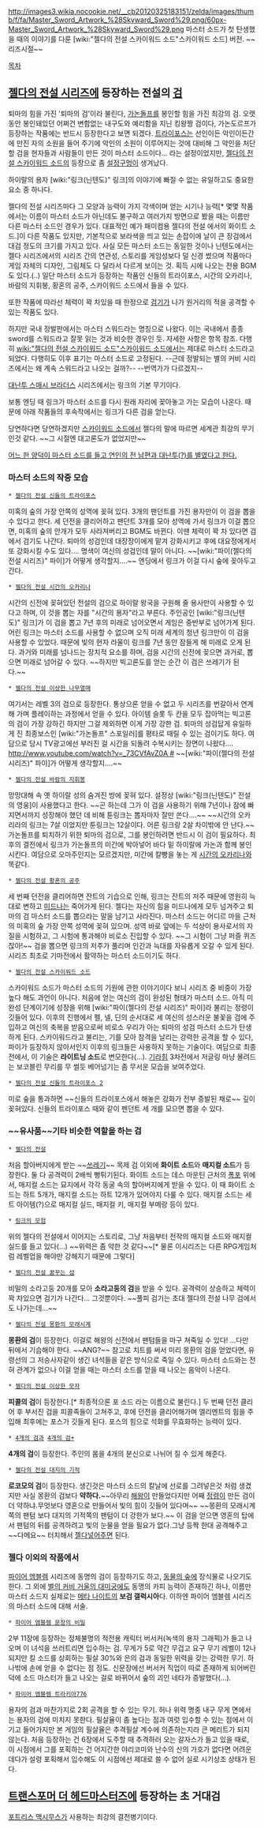 {{{+1 '''マスターソード''' / ''Master Sword''}}}

http://images3.wikia.nocookie.net/__cb20120325183151/zelda/images/thumb/f/fa/Master_Sword_Artwork_%28Skyward_Sword%29.png/60px-Master_Sword_Artwork_%28Skyward_Sword%29.png
마스터 소드가 첫 탄생했을 때의 이야기를 다룬 [wiki:"젤다의 전설 스카이워드 소드"스카이워드 소드] 버전. ~~리즈시절~~

[[목차]]


== [[젤다의 전설 시리즈]]에 등장하는 전설의 [[검]] ==
퇴마의 힘을 가진 '퇴마의 검'이라 불린다, [[가논돌프]]를 봉인할 힘을 가진 최강의 검. 오랫동안 봉인돼있던 어쩌건 변함없는 내구도와 예리함을 지닌 킹왕짱 검이다, 가논도르프가 등장하는 작품에는 반드시 등장한다고 보면 되겠다. 
[[트라이포스]]는 선인이든 악인이든간에 만진 자의 소원을 들어 주기에 악인의 소원이 이루어지는 것에 대비해 그 악인을 처단할 검을 현자들과 사람들이 만든 것이 마스터 소드이다... 라는 설정이었지만, [[젤다의 전설 스카이워드 소드]]의 등장으로 좀 [[설정구멍]]이 생겨났다.

하이랄의 용자 [wiki:"링크(닌텐도)" 링크]의 이야기에 빠질 수 없는 유일하고도 중요한 요소 중 하나다.

젤다의 전설 시리즈마다 그 모양과 능력이 가지 각색이며 얻는 시기나 능력[* 몇몇 작품에서는 이름이 마스터 소드가 아닌데도 불구하고 여러가지 방면으로 봤을 때는 이름만 다른 마스터 소드인 경우가 있다. 대표적인 예가 패미컴용 젤다의 전설 에서의 화이트 소드.]이 다른 작품도 있지만, 기본적으로 보라색을 띄고 있는 손잡이에 날이 큰 장검에서 대검 정도의 크기를 가지고 있다. 사실 모든 마스터 소드는 동일한 것이나 닌텐도에서는 젤다 시리즈에서의 시리즈 간의 연관성, 스토리를 게임성보다 덜 신경 썼으며 작품마다 게임 자체의 디자인, 그림체도 다 달라서 다르게 보이는 것.
획득 시에 나오는 전용 BGM도 있다.(..) 일단 마스터 소드가 등장하는 작품인 신들의 트라이포스, 시간의 오카리나, 바람의 지휘봉, 황혼의 공주, 스카이워드 소드에서 들을 수 있다.

또한 작품에 따라선 체력이 꽉 차있을 때 한정으로 [[검기]]가 나가 원거리의 적을 공격할 수 있는 작품도 있다. 

하지만 국내 정발판에서는 마스터 스워드라는 명칭으로 나왔다. 이는 국내에서 종종 sword를 스워드라고 잘못 읽는 것과 비슷한 경우인 듯. 자세한 사항은 항목 참조. 다행히 [[wiki:"젤다의 전설 스카이워드 소드"스카이워드 소드]]에서는 제대로 마스터 소드라고 되었다. 다행히도 이후 표기는 마스터 소드로 고정된다. --근데 정발되는 별의 커비 시리즈에서는 왜 계속 스워드라고 나오는 걸까?-- --번역가가 다르겠지--

[[대난투 스매시 브라더스]] 시리즈에서는 링크의 기본 무기이다. 

보통 엔딩 때 링크가 마스터 소드를 다시 원래 자리에 꽂아놓고 가는 모습이 나온다. 때문에 아래 작품들의 후속작에서는 링크가 다른 검을 얻는다.

당연하다면 당연하겠지만 [[젤다의 전설 스카이워드 소드|스카이워드 소드]]에서 젤다의 말에 따르면 세계관 최강의 무기인것 같다. ~~그 시절엔 대고론도가 없었지만~~

[[http://www.gonintendo.com/s/223444-replica-legend-of-zelda-sword-involved-in-real-life-stabbing|어느 한 양덕이 마스터 소드를 들고 연인의 전 남편과 대난투(?)를 별였다고 한다.]]

=== 마스터 소드의 작중 모습 ===
 * [[젤다의 전설 신들의 트라이포스]]
미혹의 숲의 가장 안쪽의 성역에 꽂혀 있다. 3개의 팬던트를 가진 용자만이 이 검을 뽑을 수 있다고 한다. 세 던전을 클리어하고 팬던트 3개를 모아 성역에 가서 링크가 이걸 뽑으면, 미혹의 숲의 안개가 모두 사라져버리고 BGM도 바뀐다. 이땐 체력이 꽉 차 있다면 검에서 검기도 나간다. 퇴마의 성검인데 대장장이에게 맡겨 강화시키고 후에 대요정에게서 또 강화시킬 수도 있다…. 명색이 여신의 성검인데 말이 아니다. ~~[wiki:"파이(젤다의 전설 시리즈)" 파이]가 어떻게 생각할지….~~  엔딩에서 링크가 이걸 다시 숲에 꽂아두고 간다. 

 * [[젤다의 전설 시간의 오카리나]]
시간의 신전에 꽂혀있던 전설의 검으로 하이랄 왕국을 구원해 줄 용사만이 사용할 수 있다고 하며, 이 것을 뽑는 자를 "시간의 용자"라고 부른다. 주인공인 [wiki:"링크(닌텐도)" 링크]가 이 검을 뽑고 7년 후의 미래로 넘어오면서 게임은 중반부로 넘어가게 된다. 어린 링크는 마스터 소드를 사용할 수 없으며 오직 미래 세계의 청년 링크만이 이 검을 사용할 수 있었다. 때문에 빛의 현자 라울이 링크를 7년 동안 잠들게 해 미래로 오게 된다.
과거와 미래를 넘나드는 장치적 요소를 하며, 검을 시간의 신전에 꽂으면 과거로, 뽑으면 미래로 넘어갈 수 있다. ~~하지만 빅고론도를 얻는 순간 이 검은 쓰레기가 된다.~~

 * [[젤다의 전설 이상한 나무열매]]
여기서는 레벨 3의 검으로 등장한다. 통상으론 얻을 수 없고 두 시리즈를 번갈아서 연계해 가며 플레이하는 과정에서 얻을 수 있다. 아이템 슬롯 두 칸을 모두 잡아먹는 빅고론의 검이 가장 강하긴 하지만 그걸 제외하면 이게 가장 강한 검. 퇴마의 성검답게 유일하게 진 최종보스인 [wiki:"가논돌프" 스포일러]를 평타로 때릴 수 있는 검이기도 하다. 여담으로 당시 TV광고에선 부러진 걸 시간을 되돌려 수복시키는 장면이 나왔다…. [[http://www.youtube.com/watch?v=_73CVfAvZ0A #]] ~~[wiki:"파이(젤다의 전설 시리즈)" 파이]가 어떻게 생각할지….~~

 * [[젤다의 전설 바람의 지휘봉]]
망망대해 속 옛 하이랄 성의 숨겨진 방에 꽂혀 있다. 설정상 [wiki:"링크(닌텐도)" 전설의 영웅]이 사용했다고 한다. ~~곤 하는데 그가 이 검을 사용하기 위해 7년이나 잠에 빠지면서까지 성장해야 했던 데 비해 툰링크는 뽑자마자 잘만 쓴다….~~ ~~시간의 오카리라의 링크는 7살 이었지만 툰링크는 12살이다. 어른 링크랑 2살 차이밖에 안 난다.~~ 가논돌프를 퇴치하기 위한 퇴마의 검으로, 그를 봉인하려면 반드시 이 검이 필요하다. 최후의 결전에서 링크가 가논돌프의 미간에 박아넣어 바다 밑 하이랄에 가논과 함께 봉인시킨다. 
여담으로 오마주인지는 모르겠지만, 미간에 칼빵을 놓는 게 [[시간의 오카리나]]와 똑같다.   

 * [[젤다의 전설 황혼의 공주]]
세 번째 던전을 클리어하면 잔트의 기습으로 인해, 링크는 잔트의 저주 때문에 영원히 늑대로 변하고 [[미드나]]는 죽어가게 된다. 젤다는 자신의 힘을 미드나에게 모두 넘겨주고 퇴마의 검 마스터 소드를 뽑으라는 말을 남기고 사라진다. 마스터 소드는 어디르 마을 근처의 미혹의 숲 가장 안쪽 성역에 꽂혀 있으며. 성역 바로 앞에는 두 석상이 용사로서의 자질을 시험하고, 그 시험에 통과해야 비로소 진입할 수 있다. ~~그 시험이 그냥 퍼즐 퀴즈잖아!~~ 검을 뽑으면 링크의 저주가 풀리며 인간과 늑대를 자유롭게 오갈 수 있게 된다. 시리즈 최초로 기마전에서 활약하는 마스터 소드이기도 하다.

 * [[젤다의 전설 스카이워드 소드]]
스카이워드 소드가 마스터 소드의 기원에 관한 이야기이다 보니 시리즈 중 비중이 가장 높다 해도 과언이 아니다. 처음에 얻는 여신의 검이 완성된 형태가 마스터 소드. 아직 미완성 단계이기에 성장을 위해 [wiki:"파이(젤다의 전설 시리즈)" 파이]라 불리는 정령이 깃들어 있다. 이후의 진행에서 펠, 넬, 딘의 순서대로 세 여신의 성스러운 불꽃을 검에 주입하고 여신의 축복을 받음으로써 비로소 우리가 아는 퇴마의 성검 마스터 소드가 탄생하게 된다. 스카이워드라고 불리는, 기를 모아 참격을 날리는 강력한 공격을 할 수 있다, 파이가 등장하지 않아서인지 이후의 링크들은 사용하지 못하는 기술이다. 여담으로 최종전에서, 이 기술은 '''라이트닝 소드'''로 변모한다(…). [[기라힘]] 3차전에서 저글링 마냥 몰려드는 보코블린 무리를 무 썰듯 베어넘기는 좀 무서운 모습을 보여주었다.

 * [[젤다의 전설 신들의 트라이포스 2]]
미로 숲을 통과하면 ~~신들의 트라이포스에서 해놓은 강화가 전부 증발된 채로~~ 깊이 꽂혀있다. 신들의 트라이포스 때와 같이 펜던트 세 개를 모으면 뽑을 수 있다.

=== ~~유사품~~기타 비슷한 역할을 하는 검 ===
 * [[젤다의 전설]]
처음 할아버지에게 받는 ~~[[쓰레기]]~~ 목제 검 이외에 '''화이트 소드'''와 '''매지컬 소드'''가 등장한다. 둘 다 공격력이 2배씩 뻥튀기된다. 화이트 소드는 데스 마운틴 근처의 [[폭포]] 위에서, 매지컬 소드는 묘지에서 각각 동굴 속의 할아버지에게 받을 수 있다. 이 때 화이트 소드는 하트 5개가, 매지컬 소드는 하트 12개가 있어야지 다룰 수 있다. 매지컬 소드는 세트 아이템(?)으로 매지컬 실드, 매지컬 키, 매지컬 부메랑 등이 있다.

 * [[링크의 모험]]
위의 젤다의 전설에서 이어지는 스토리로, 그냥 처음부터 전작의 매지컬 소드와 매지컬 실드를 들고 있다(...) ~~위력은 좀 약한 것 같다~~[* 물론 이시리즈는 다른 RPG게임처럼 레벨업을 해야만 강해지기 때문에 그렇다]

 * [[젤다의 전설 꿈꾸는 섬]]
비밀의 소라고둥 20개를 모아 '''소라고둥의 검'''을 받을 수 있다. 공격력이 상승하고 체력이 꽉 차있으면 검기가 나간다... 그것뿐이다. ~~풀피 검기는 초대 젤다의 전설 나무 검에서도 나가는데...~~

 * [[젤다의 전설 몽환의 모래시계]]
'''몽환의 검'''이 등장한다. 이걸로 해왕의 신전에서 팬텀들을 마구 쳐죽일 수 있다! …다만 뒤에서 기습해야 한다. ~~ANG?~~ 참고로 치트를 써서 미리 몽환의 검을 얻었다면, 유령선의 그 저승사자같이 생긴 녀석들을 같은 방식으로 죽일 수 있다. 마스터 소드와는 전혀 관계가 없으나 이걸 얻을 때는 마스터 소드를 얻을 때 나오는 음악이 나온다.

 * [[젤다의 전설 이상한 모자]]
'''피콜의 검'''이 등장한다.[* 최종적으론 포 소드 라는 이름으로 불린다.] 두 번째 던전 클리어 후 부서진 검을 피콜족들이 고쳐주고, 후에 던전을 클리어해가며 엘리멘트의 힘을 주입해 최후에는 포스가 깃들게 된다. 포스의 힘으로 석화를 무효화하는 능력이 있다. 

 * [[4개의 검]]과 [[4개의 검+]] 
'''4개의 검'''이 등장한다. 주인의 몸을 4개의 분신으로 나뉘어 질 수 있게 해준다.

 * [[젤다의 전설 대지의 기적]]
'''로코모의 검'''이 등장한다. 생긴것은 마스터 소드의 칼날에 선로를 그려넣은것 처럼 생겼지만 사실 몽환의 검보다 '''약하다.'''~~아무리 [[해왕]]이 만들었다지만 어째 [[정령]]이 만든 검이 더 약하냐.무엇보다 영혼으로 만들어서 빛의 힘이 깃들어 있다며~~ ~~몽환의 모래시계쪽의 팬텀 보다 대지의 기적쪽의 팬텀이 더 강한가 보다.~~
이 검을 얻으면 영혼의 탑에서 팬텀의 뒤를 공격하려고 빛의 눈물을 얻을 필요가 없다.그냥 등짝 한대 공격해주고 ~~다메요~~ 터치해서 [[젤다]]넣어주면 된다.
=== 젤다 이외의 작품에서 ===
[[파이어 엠블렘]] 시리즈에 동명의 검이 등장하기도 하고, [[동물의 숲]]에 장식물로 나오기도 한다.
그 외에 [[별의 커비 거울의 대미궁]]에도 동명의 카피 능력이 존재하긴 하나, 이름만 마스터 소드지 실제로는 [[메타 나이트]]의 '''보검 갤럭시아'''다.
이하엔 파이어 엠블렘 시리즈의 마스터 소드에 대해 서술.

 * [[파이어 엠블렘 문장의 비밀]]
2부 11장에 등장하는 정체불명의 적전용 캐릭터 버서커(녹색의 용자 그래픽)가 들고 나오며 이 녀석을 쓰러트리면 입수하는 검. 무게가 5로 약간 무겁고 요구 무기 레벨이 12나 되지만 킬 소드를 상회하는 필살 30%와 은의 검과 동일한 위력을 갖는 강력한 무기. 하나밖에 손에 얻을 수 없다는 점 정도. 신문장에선 버서커 직업이 따로 존재하게 되어버린 덕에 소드 마스터가 들고 나오는 걸로 바뀌어서 숲의 괴인 네타가 증발했다(…).

 * [[파이어 엠블렘 트라키아776]]
용자의 검과 마찬가지로 2회 공격을 할 수 있는 무기. 허나 위력 명중 내구 무게 면에서는 용자의 검에 미치지 못한다. 필살율이 좀 높다는 점과 여럿 입수할 수 있는 점에서 이기고 들어가지만 본 게임의 필살율은 추격필살 계수에 의존하는지라 큰 메리트가 되지 않는다. 처음 등장하는 건 6장에서 도주할 때 추격하러 오는 갈자스가 들고 있을 때로, 이 시점에서 그를 포획하는 건 어지간한 야리코미와 난수의 신의 가호가 없다면 어려운데다가 설령 포획해서 입수해도 이 시점에선 제대로 쓸 수 없어 실로 시기상조 상태가 된다.

== [[트랜스포머 더 헤드마스터즈]]에 등장하는 초 거대검 ==
[[포트리스 맥시무스]]가 사용하는 최강의 결전병기이다.
